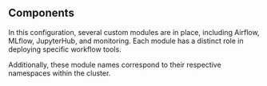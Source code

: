 ## Components

In this configuration, several custom modules are in place, including Airflow, MLflow, JupyterHub, and monitoring. Each module has a distinct role in deploying specific workflow tools.

Additionally, these module names correspond to their respective namespaces within the cluster.

